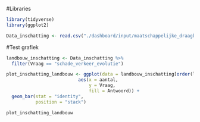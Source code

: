 #Libraries
```r
library(tidyverse)
library(ggplot2)
```

```r
Data_inschatting <- read.csv("./dashboard/input/maatschappelijke_draagkracht/Data_inschatting.csv")
```

#Test grafiek
```r
landbouw_inschatting <- Data_inschatting %>%
  filter(Vraag == "schade_verkeer_evolutie")

plot_inschatting_landbouw <- ggplot(data = landbouw_inschatting[order(landbouw_inschatting$Score), ],
                           aes(x = aantal,
                               y = Vraag,
                               fill = Antwoord)) +
  geom_bar(stat = "identity", 
           position = "stack")

plot_inschatting_landbouw

```
